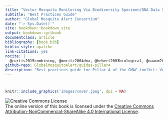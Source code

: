 ```yaml
--- 
title: "Vector Mosquito Monitoring Via Biodiversity Specimen/DNA Data Sharing"
subtitle: "Best Practices Guide"
author: "Global Mosquito Alert Consortium"
date: "`r Sys.Date()`"
site: bookdown::bookdown_site
output: bookdown::gitbook
documentclass: article
bibliography: [book.bib]
biblio-style: apalike
link-citations: yes
nocite: |
  @curtis2015combining, @moritz2004dna, @hebert2003biological, @naaum2015standards, @wilkinson2016fair
github-repo: GlobalMosquitoAlert/guides-pillar4
description: "Best practices guide for Pillar 4 of the GMAC toolkit: Vector Mosquito Monitoring via biodiversity specimen/DNA data sharing"
---
```


# {-}

```r
knitr::include_graphics('images/cover.jpeg', dpi = NA)
```

![Creative Commons License](images/by-nc-sa.png)  
The online version of this book is licensed under the [Creative Commons Attribution-NonCommercial-ShareAlike 4.0 International License](http://creativecommons.org/licenses/by-nc-sa/4.0/). 
